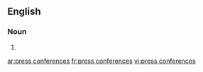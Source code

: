 ==English==

===Noun===
{{head|en|noun plural form|head=[[press]] [[conference]]s}}

# {{plural of|press conference|lang=en}}

[[ar:press conferences]]
[[fr:press conferences]]
[[vi:press conferences]]